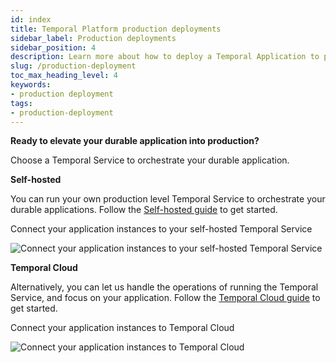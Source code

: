 ```yaml
---
id: index
title: Temporal Platform production deployments
sidebar_label: Production deployments
sidebar_position: 4
description: Learn more about how to deploy a Temporal Application to production.
slug: /production-deployment
toc_max_heading_level: 4
keywords:
- production deployment
tags:
- production-deployment
---
```


<!-- THIS FILE IS GENERATED. DO NOT EDIT THIS FILE DIRECTLY -->

**Ready to elevate your durable application into production?**

Choose a Temporal Service to orchestrate your durable application.

**Self-hosted**

You can run your own production level Temporal Service to orchestrate your durable applications.
Follow the [Self-hosted guide](/self-hosted-guide) to get started.

<div class="tdiw" height="879"><div class="tditw"><p class="tdit">Connect your application instances to your self-hosted Temporal Service</p></div><div class="tdiiw"><img class="img_ev3q" src="/diagrams/basic-platform-topology-self-hosted.svg" alt="Connect your application instances to your self-hosted Temporal Service" /></div></div>

**Temporal Cloud**

Alternatively, you can let us handle the operations of running the Temporal Service, and focus on your application.
Follow the [Temporal Cloud guide](/cloud) to get started.

<div class="tdiw" height="740"><div class="tditw"><p class="tdit">Connect your application instances to Temporal Cloud</p></div><div class="tdiiw"><img class="img_ev3q" src="/diagrams/basic-platform-topology-cloud.svg" alt="Connect your application instances to Temporal Cloud" /></div></div>

